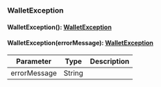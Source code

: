 ### WalletException


#### WalletException(): [WalletException](#walletexception)



#### WalletException(errorMessage): [WalletException](#walletexception)



| Parameter       | Type |  Description |
| --------------- | -------- | -------- |
| errorMessage | String |   |
